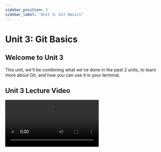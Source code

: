 ```yaml
---
sidebar_position: 3
sidebar_label: "Unit 3: Git Basics"
---
```



# Unit 3: Git Basics

## Welcome to Unit 3

This unit, we'll be combining what we've done in the past 2 units, to learn more about Git, and how you can use it in your terminal.

## Unit 3 Lecture Video

<Video src="https://www.youtube.com/embed/jFhAPcxPEfs" />

## Git

### 🤔 Why Git?

And why not Google Drive? 🤨👎

A reason why Google Docs has become so popular because it made an easy way for a team to collaborate on a document together. A powerful tool Google Docs provides is `revision history` which gives document owners a way to view and manage past versions of the document. This can be called **version control.**

Git is the leading form of version control for source code. It is built around the importance of tracking changes and managing collaboration. These features make Git the right tool for programming small and large projects. While it may be unfamiliar to you now, Git is one of the most used technologies across any area of software development so stick through it and you will reap the benefits later on.

### The Git Workflow

**What is a repository?**

A repository (also known as repo), is a collection of source code. It will contain all your project's files and revision history. 

When working with Git, there are 4 fundamental elements: **Working Directory, Staging Area, Local Repo,** and **Remote Repo.** 

- **Working Directory**  - Your working directory are the files on your computer.
- **Staging Area**  - Once you make changes to a file, you can add it to the Staging Area, meaning that the file is ready to be committed.
- **Local Repo** - Your local repo is stored on your computer, and is a clone of the Remote Repo.
- **Remote Repo** - The remote repo is the repository, but it's stored on a server miles away (such as GitHub).

![Git Workflow Image](../static/img/unit3/git-workflow.png)

### Git Commands

| Commands | Function |
| --- | --- |
| git clone <remote_repo_url>  | Creates a clone of the remote repository on your local computer. |
| git init | Create a new git repository (note: you don't need to do this if you use clone) |
| git status | Lists all new or modified files to be committed. |
| git add <file_name> | Adds specified files into the staging area, ready to be committed. |
| git commit -m "COMMIT_MESSAGE" | Commits the staged files into your local repository. |
| git log | Prints the commit history of your current repository. |
| git push | Pushes the commits on your local repository to the remote repository. |
| git fetch | Updates ONLY your local repository with changes in the remote repository. |
| git pull | Updates your local repository AND working directory with any changes from the remote repository. |

### .gitconfig

The `~/.gitconfig` file lives in your root directory (not in a repo) and stores user-specific configuration. You'll want to update your email and name for this file by typing the following lines into your terminal:

```bash
# Set your email and name
git config --global user.email "your_email@example.com"
git config --global user.name "FIRSTNAME LASTNAME"

# Set your default branch to main (instead of master)
git config --global init.defaultBranch main

# Verify your changes took effect
git config --list
```

### .gitignore

The `.gitignore` file is a text file **inside of a repository** that tells Git which files or folders to ignore in a project.

Writing in this file follow patterns you can use. 

- `*` is used as a wildcard match
- `/` is used to ignore pathnames relative to the `.gitignore` file
- `#` is used to add comments to a `.gitignore` file

**Examples**

```python
# Ignore Mac system files
.DS_store

# Ignore all text files
*.txt

# Ignore /env folder in same directory 
/env
```

## SSH Keys

SSH, also known as Secure Shell, is a way to let users access and authenticate to a computer remotely. SSH keys are used to authenticate users when trying to access other computers. With a pair of public and private keys, SSH can securely communicate remotely between machines. 

### Why are we using SSH?

When we are working with our GitHub repository, you will need to identify yourself with your username and personal access token. With SSH keys, you can connect to GitHub without supplying your username and password each time. To use SSH with GitHub, you will need to create the key, then add it to your GitHub account.

<aside>
💡 As of August 13, 2021, [GitHub no longer supports https password authentication](https://github.blog/changelog/2021-08-12-git-password-authentication-is-shutting-down/). 
You **must** use SSH moving forward.

</aside>

### To create an SSH Key

1. Open the Terminal
2. Paste the text below, substituting in your GitHub email address:
`ssh-keygen -t ed25519 -C “your_email@example.com”`
3. You can enter a passphrase or leave it blank. 
A passphrase is not necessary but can add additional security. If you add a passphrase, then you will need to type in that phrase every time you use ssh.
*(Personally, I don't use a passphrase)*

### Viewing your SSH Key

You can now find your keys at `~/.ssh` 
If you used the ed25519 algorithm to create your key, you should see 2 files: 

- `id_ed25519` - Your **private key. Do not share this** ❌
- `id_ed25519.pub` - Your **public key.** This is what you share will GitHub ✅

### Adding your SSH Key to GitHub

1. Display your public key using the `cat` command.
`cat ~/.ssh/id_ed25519.pub`
2. Copy your public key to your clipboard. 
3. On [github.com](http://github.com), click on your profile photo in the upper-right and then click settings. 
4. Click on **SSH and GPG Keys**, and hit **New SSH Key.** 
5. In the title field, add a descriptive label, related to your computer, i.e. “Personal Mac”
6. Paste your public key into the “Key” field.
7. Click **Add SSH Key,** and your key is now added to your GitHub Account. 

## Assignment

**Required Tasks**

-  Add your SSH Key to GitHub
-  Clone your Profile README and push some changes (at least 1 new commit).
-  Create a new repository for your personal website.
    -  Create an `index.html` file
    -  Create a `README.md` file (it's ok if there's not much in there for now)

**Optional** **Stretch Goals**

-  Create a `.gitignore` file in your personal website repo.
-  Add your SSH Key to OpenLab
To do this: [connect to OpenLab](https://gist.github.com/ChaseC99/9506cf219ca33c60693ea4c4396a4c19) and add your public ssh key as a newline in `.ssh/authorized_keys`


### Submission

Complete the [Google Form](https://forms.gle/6MmqvLtr4YLWVhZV8).

<iframe src="https://docs.google.com/forms/d/e/1FAIpQLSdRh6buY0w8TXrVPmjbXhKJ1gf0Kj-jVdidq4ftt2wfkC7fjg/viewform?embedded=true" width="100%" height="1500" frameborder="0" marginheight="0" marginwidth="0">Loading…</iframe>

## External Resources

Git
- [Git Reference](https://git-scm.com/docs)
- Git Cheat Sheet: [Git Cheat Sheet](https://education.github.com/git-cheat-sheet-education.pdf)

SSH
- How to create a new SSH Key: [Create SSH Key Documentation](https://docs.github.com/en/authentication/connecting-to-github-with-ssh/generating-a-new-ssh-key-and-adding-it-to-the-ssh-agent)
- How to add an SSH Key to GitHub: [Add SSH Key Documentation](https://docs.github.com/en/authentication/connecting-to-github-with-ssh/adding-a-new-ssh-key-to-your-github-account)